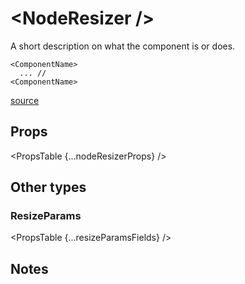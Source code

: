 
# &lt;NodeResizer />

A short description on what the component is or does.

```tsx
<ComponentName>
  ... //
<ComponentName>
```

[source](https://github.come/xyflow/xyflow/a/link/to/the/component)

## Props

<PropsTable {...nodeResizerProps} />

## Other types

### ResizeParams

<PropsTable {...resizeParamsFields} />

## Notes
